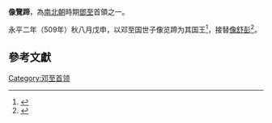 '''像覽蹄'''，為[[南北朝|南北朝]]時期[[鄧至|鄧至]]首領之一。

永平二年（509年）秋八月戊申，以邓至国世子像览蹄为其国王<ref>{{Cite book|title=汉魏洛阳城 汉魏时代丝绸之路起点 Luoyang city the starting point of the silk roads in Han and Wei periods|last=赵振华，孙红飞著|first=|publisher=西安：[[三秦出版社|三秦出版社]]|year=2015.12|isbn=978-7-5518-1173-6|location=|pages=271}}</ref>，接替[[像舒彭|像舒彭]]<ref>{{Cite book|title=中国帝王大全|last=何光岳主编|first=|publisher=海口：[[海南出版社|海南出版社]]|year=1996.08|isbn=7-80617-345-5|location=|pages=428}}</ref>。

==參考文獻==
{{reflist}}
{{start box}}
{{s-before|[[像舒彭|像舒彭]]}}
{{s-title|鄧至首領|509年—？年}}
{{s-after|世系不明至[[像檐桁|像檐桁]]}}
{{end box}}

[[Category:邓至首领|Category:邓至首领]]